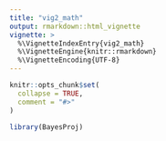 ```yaml
---
title: "vig2_math"
output: rmarkdown::html_vignette
vignette: >
  %\VignetteIndexEntry{vig2_math}
  %\VignetteEngine{knitr::rmarkdown}
  %\VignetteEncoding{UTF-8}
---
```


```r
knitr::opts_chunk$set(
  collapse = TRUE,
  comment = "#>"
)
```

```r
library(BayesProj)
```
